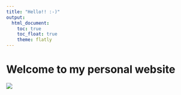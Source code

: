 ```yaml
---
title: "Hello!! :-)"
output: 
  html_document:
    toc: true
    toc_float: true
    theme: flatly
---
```


# Welcome to my personal website

![](https://media.giphy.com/media/k3kqJ2d8cUvSM/giphy.gif?cid=790b7611cv6b4upvgmben210i123oa31qyhd9x6on72zqi0z&ep=v1_gifs_search&rid=giphy.gif&ct=g)


